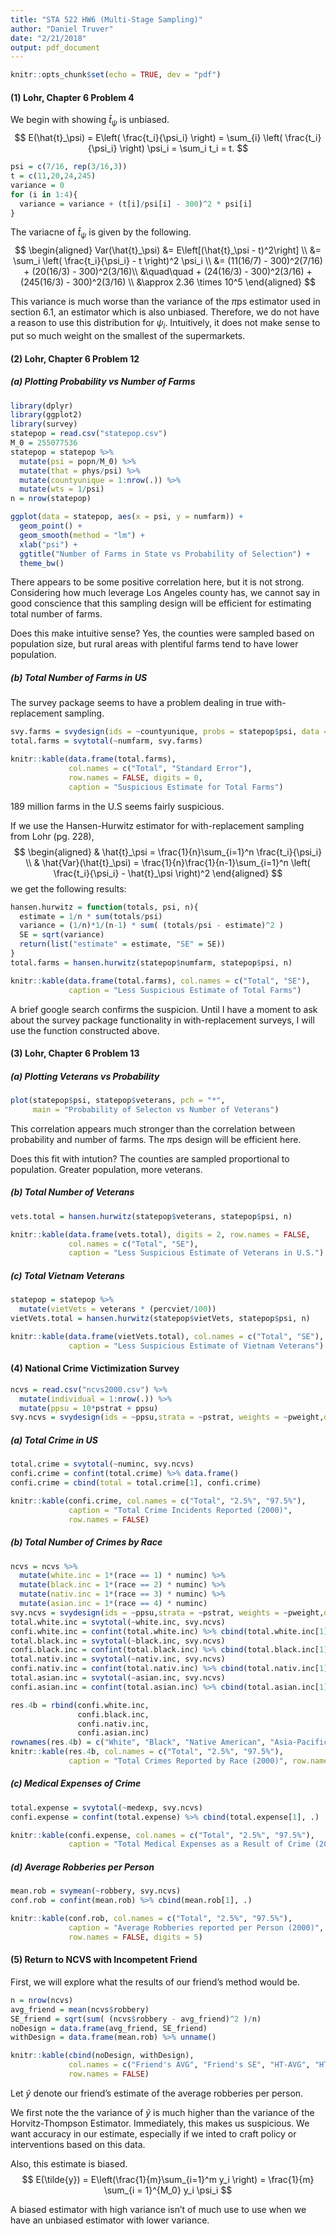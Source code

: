 ```yaml
---
title: "STA 522 HW6 (Multi-Stage Sampling)"
author: "Daniel Truver"
date: "2/21/2018"
output: pdf_document
---
```


```r
knitr::opts_chunk$set(echo = TRUE, dev = "pdf")
```

#### (1) Lohr, Chapter 6 Problem 4  

We begin with showing $\hat{t}_\psi$ is unbiased. 
$$
E(\hat{t}_\psi) 
= E\left( \frac{t_i}{\psi_i} \right) 
= \sum_{i} \left( \frac{t_i}{\psi_i} \right) \psi_i
= \sum_i t_i = t.
$$

```r
psi = c(7/16, rep(3/16,3))
t = c(11,20,24,245)
variance = 0
for (i in 1:4){
  variance = variance + (t[i]/psi[i] - 300)^2 * psi[i]
}
```

The variacne of $\hat{t}_\psi$ is given by the following.
$$
\begin{aligned}
Var(\hat{t}_\psi) 
&= E\left[(\hat{t}_\psi - t)^2\right] \\
&= \sum_i \left( \frac{t_i}{\psi_i} - t \right)^2 \psi_i \\
&= (11(16/7) - 300)^2(7/16) + (20(16/3) - 300)^2(3/16)\\
&\quad\quad + (24(16/3) - 300)^2(3/16) + (245(16/3) - 300)^2(3/16) \\
&\approx 2.36 \times 10^5
\end{aligned}
$$

This variance is much worse than the variance of the $\pi$ps estimator used in section 6.1, an estimator which is also unbiased. Therefore, we do not have a reason to use this distribution for $\psi_i$. Intuitively, it does not make sense to put so much weight on the smallest of the supermarkets. 

#### (2) Lohr, Chapter 6 Problem 12

##### (a) Plotting Probability vs Number of Farms

```r
library(dplyr)
library(ggplot2)
library(survey)
statepop = read.csv("statepop.csv")
M_0 = 255077536
statepop = statepop %>%
  mutate(psi = popn/M_0) %>%
  mutate(that = phys/psi) %>%
  mutate(countyunique = 1:nrow(.)) %>%
  mutate(wts = 1/psi)
n = nrow(statepop)
```


```r
ggplot(data = statepop, aes(x = psi, y = numfarm)) +
  geom_point() + 
  geom_smooth(method = "lm") +
  xlab("psi") +
  ggtitle("Number of Farms in State vs Probability of Selection") +
  theme_bw()
```

There appears to be some positive correlation here, but it is not strong. Considering how much leverage Los Angeles county has, we cannot say in good conscience that this sampling design will be efficient for estimating total number of farms.

Does this make intuitive sense? Yes, the counties were sampled based on population size, but rural areas with plentiful farms tend to have lower population. 

##### (b) Total Number of Farms in US

The survey package seems to have a problem dealing in true with-replacement sampling. 

```r
svy.farms = svydesign(ids = ~countyunique, probs = statepop$psi, data = statepop)
total.farms = svytotal(~numfarm, svy.farms)
```

```r
knitr::kable(data.frame(total.farms),
             col.names = c("Total", "Standard Error"),
             row.names = FALSE, digits = 0, 
             caption = "Suspicious Estimate for Total Farms")
```

189 million farms in the U.S seems fairly suspicious.

If we use the Hansen-Hurwitz estimator for with-replacement sampling from Lohr (pg. 228), 
$$
\begin{aligned}
& \hat{t}_\psi = \frac{1}{n}\sum_{i=1}^n \frac{t_i}{\psi_i} \\
& \hat{Var}(\hat{t}_\psi) = \frac{1}{n}\frac{1}{n-1}\sum_{i=1}^n \left( \frac{t_i}{\psi_i} - \hat{t}_\psi \right)^2
\end{aligned}
$$
we get the following results:

```r
hansen.hurwitz = function(totals, psi, n){
  estimate = 1/n * sum(totals/psi)
  variance = (1/n)*1/(n-1) * sum( (totals/psi - estimate)^2 )
  SE = sqrt(variance)
  return(list("estimate" = estimate, "SE" = SE))
}
total.farms = hansen.hurwitz(statepop$numfarm, statepop$psi, n)
```

```r
knitr::kable(data.frame(total.farms), col.names = c("Total", "SE"),
             caption = "Less Suspicious Estimate of Total Farms")
```

A brief google search confirms the suspicion. Until I have a moment to ask about the survey package functionality in with-replacement surveys, I will use the function constructed above. 

\newpage
#### (3) Lohr, Chapter 6 Problem 13
##### (a) Plotting Veterans vs Probability 

```r
plot(statepop$psi, statepop$veterans, pch = "*",
     main = "Probability of Selecton vs Number of Veterans")
```

This correlation appears much stronger than the correlation between probability and number of farms. The $\pi$ps design will be efficient here.

Does this fit with intution? The counties are sampled proportional to population. Greater population, more veterans. 

##### (b) Total Number of Veterans 

```r
vets.total = hansen.hurwitz(statepop$veterans, statepop$psi, n)
```

```r
knitr::kable(data.frame(vets.total), digits = 2, row.names = FALSE,
             col.names = c("Total", "SE"),
             caption = "Less Suspicious Estimate of Veterans in U.S.")
```

##### (c) Total Vietnam Veterans

```r
statepop = statepop %>%
  mutate(vietVets = veterans * (percviet/100))
vietVets.total = hansen.hurwitz(statepop$vietVets, statepop$psi, n)
```  

```r
knitr::kable(data.frame(vietVets.total), col.names = c("Total", "SE"),
             caption = "Less Suspicious Estimate of Vietnam Veterans")
```

#### (4) National Crime Victimization Survey

```r
ncvs = read.csv("ncvs2000.csv") %>%
  mutate(individual = 1:nrow(.)) %>%
  mutate(ppsu = 10*pstrat + ppsu)
svy.ncvs = svydesign(ids = ~ppsu,strata = ~pstrat, weights = ~pweight,data = ncvs)
```

##### (a) Total Crime in US

```r
total.crime = svytotal(~numinc, svy.ncvs)
confi.crime = confint(total.crime) %>% data.frame()
confi.crime = cbind(total = total.crime[1], confi.crime)
```

```r
knitr::kable(confi.crime, col.names = c("Total", "2.5%", "97.5%"),
             caption = "Total Crime Incidents Reported (2000)",
             row.names = FALSE)
```  

##### (b) Total Number of Crimes by Race

```r
ncvs = ncvs %>%
  mutate(white.inc = 1*(race == 1) * numinc) %>%
  mutate(black.inc = 1*(race == 2) * numinc) %>%
  mutate(nativ.inc = 1*(race == 3) * numinc) %>%
  mutate(asian.inc = 1*(race == 4) * numinc)
svy.ncvs = svydesign(ids = ~ppsu,strata = ~pstrat, weights = ~pweight,data = ncvs)
total.white.inc = svytotal(~white.inc, svy.ncvs)
confi.white.inc = confint(total.white.inc) %>% cbind(total.white.inc[1], .)
total.black.inc = svytotal(~black.inc, svy.ncvs)
confi.black.inc = confint(total.black.inc) %>% cbind(total.black.inc[1], .)
total.nativ.inc = svytotal(~nativ.inc, svy.ncvs)
confi.nativ.inc = confint(total.nativ.inc) %>% cbind(total.nativ.inc[1], .)
total.asian.inc = svytotal(~asian.inc, svy.ncvs)
confi.asian.inc = confint(total.asian.inc) %>% cbind(total.asian.inc[1], .)
```

```r
res.4b = rbind(confi.white.inc,
               confi.black.inc,
               confi.nativ.inc,
               confi.asian.inc)
rownames(res.4b) = c("White", "Black", "Native American", "Asia-Pacific")
knitr::kable(res.4b, col.names = c("Total", "2.5%", "97.5%"),
             caption = "Total Crimes Reported by Race (2000)", row.names = TRUE)
```

##### (c) Medical Expenses of Crime

```r
total.expense = svytotal(~medexp, svy.ncvs)
confi.expense = confint(total.expense) %>% cbind(total.expense[1], .)
```

```r
knitr::kable(confi.expense, col.names = c("Total", "2.5%", "97.5%"),
             caption = "Total Medical Expenses as a Result of Crime (2000)")
```

##### (d) Average Robberies per Person

```r
mean.rob = svymean(~robbery, svy.ncvs)
conf.rob = confint(mean.rob) %>% cbind(mean.rob[1], .)
```

```r
knitr::kable(conf.rob, col.names = c("Total", "2.5%", "97.5%"),
             caption = "Average Robberies reported per Person (2000)",
             row.names = FALSE, digits = 5)
```

#### (5) Return to NCVS with Incompetent Friend

First, we will explore what the results of our friend's method would be.

```r
n = nrow(ncvs)
avg_friend = mean(ncvs$robbery)
SE_friend = sqrt(sum( (ncvs$robbery - avg_friend)^2 )/n)
noDesign = data.frame(avg_friend, SE_friend)
withDesign = data.frame(mean.rob) %>% unname()
```

```r
knitr::kable(cbind(noDesign, withDesign), 
             col.names = c("Friend's AVG", "Friend's SE", "HT-AVG", "HT-SE"),
             row.names = FALSE)
```

Let $\tilde{y}$ denote our friend's estimate of the average robberies per person. 

We first note the the variance of $\tilde{y}$ is much higher than the variance of the Horvitz-Thompson Estimator. Immediately, this makes us suspicious. We want accuracy in our estimate, especially if we inted to craft policy or interventions based on this data. 

Also, this estimate is biased. 
$$
E(\tilde{y}) 
= E\left(\frac{1}{m}\sum_{i=1}^m y_i \right) 
= \frac{1}{m} \sum_{i = 1}^{M_0} y_i \psi_i
$$

A biased estimator with high variance isn't of much use to use when we have an unbiased estimator with lower variance.
